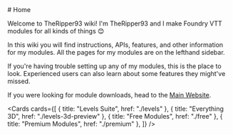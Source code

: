 
<Analytics />
# Home

Welcome to TheRipper93 wiki! I'm TheRipper93 and I make Foundry VTT modules for
all kinds of things 😊

In this wiki you will find instructions, APIs, features, and other information
for my modules. All the pages for my modules are on the lefthand sidebar.

If you're having trouble setting up any of my modules, this is the place to look.
Experienced users can also learn about some features they might've missed.

If you were looking for module downloads, head to the [Main Website](https://theripper93.com/).

<Cards
  cards={[
    { title: "Levels Suite", href: "./levels" },
    { title: "Everything 3D", href: "./levels-3d-preview" },
    { title: "Free Modules", href: "./free" },
    { title: "Premium Modules", href: "./premium" },
  ]}
/>

